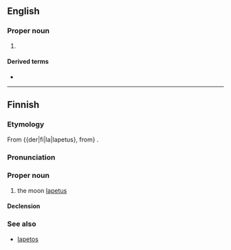 ==English==

===Proper noun===
{{en-proper noun}}

# {{alternative spelling of|en|Iapetus}}

====Derived terms====
* {{l|en|Japetian}}

----

==Finnish==
{{wikipedia|lang=fi}}

===Etymology===
From {{der|fi|la|Iapetus}, from} {{der|fi|grc|Ἰαπετός}}.

===Pronunciation===
{{fi-pronunciation}}

===Proper noun===
{{fi-noun|proper=true}}

# {{lb|fi|astronomy}} the moon [[Iapetus]]

====Declension====
{{fi-decl-vastaus|n=sg|Japetu|a}}

===See also===
* [[Iapetos]]